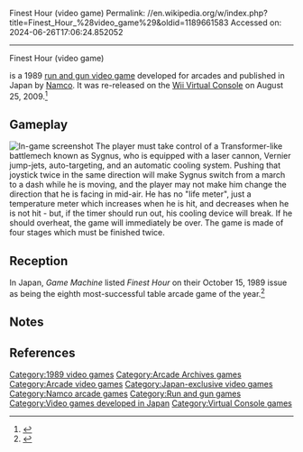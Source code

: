 Finest Hour (video game)
Permalink: //en.wikipedia.org/w/index.php?title=Finest_Hour_%28video_game%29&oldid=1189661583
Accessed on: 2024-06-26T17:06:24.852052



------
Finest Hour (video game)
{{More citations needed|date=September 2023}}
{{About|Namco arcade game|the flight simulator from LucasFilm Games|Their Finest Hour (video game)|first person shooter|Call of Duty: Finest Hour}}
{{Infobox video game
| title         = Finest Hour
| image         = Finest Hour arcade flyer.png
| caption       = Arcade flyer
| developer     = [[Namco]]
| publisher     = Namco
| composer      = Katsuro Tajima
| released      = {{vgrelease|JP|September 1989}}
| genre         = [[Run and gun video game|Run and gun]]
| modes         = [[Single-player]], [[multiplayer]] (alternating turns)
| arcade system = [[Namco System 2]]
| platforms     = [[Arcade video game|Arcade]]
}}

{{nihongo foot|'''''Finest Hour'''''|ファイネストアワー|''Fainesuto Awā''||lead=yes|group=lower-alpha}} is a 1989 [[run and gun video game]] developed for arcades and published in Japan by [[Namco]]. It was re-released on the [[Wii Virtual Console]] on August 25, 2009.<ref>{{cite web |last1=Nakano |first1=Shinji |title=バンダイナムコ、「ファイネストアワー」 VCAで8月25日から配信開始 |url=https://game.watch.impress.co.jp/docs/news/309962.html |website=Game Watch |publisher=Impress Group |accessdate=20 July 2020 |archive-url=https://web.archive.org/web/20190421061908/https://game.watch.impress.co.jp/docs/news/309962.html |archive-date=21 April 2019 |language=ja |date=21 August 2009}}</ref>

==Gameplay==
[[File:Finehour.png|thumb|left|In-game screenshot]]
The player must take control of a Transformer-like battlemech known as Sygnus, who is equipped with a laser cannon, Vernier jump-jets, auto-targeting, and an automatic cooling system. Pushing that joystick twice in the same direction will make Sygnus switch from a march to a dash while he is moving, and the player may not make him change the direction that he is facing in mid-air. He has no "life meter", just a temperature meter which increases when he is hit, and decreases when he is not hit - but, if the timer should run out, his cooling device will break. If he should overheat, the game will immediately be over. The game is made of four stages which must be finished twice.

==Reception==
In Japan, ''Game Machine'' listed ''Finest Hour'' on their October 15, 1989 issue as being the eighth most-successful table arcade game of the year.<ref>{{cite magazine|title=Game Machine's Best Hit Games 25 - テーブル型TVゲーム機 (Table Videos)|magazine=Game Machine|issue=366|publisher=Amusement Press, Inc.|date=15 October 1989|page=25|lang=ja}}</ref>

==Notes==
{{notelist}}

==References==
{{reflist}}

[[Category:1989 video games]]
[[Category:Arcade Archives games]]
[[Category:Arcade video games]]
[[Category:Japan-exclusive video games]]
[[Category:Namco arcade games]]
[[Category:Run and gun games]]
[[Category:Video games developed in Japan]]
[[Category:Virtual Console games]]


{{NamcoBandai-stub}}
{{runandgun-videogame-stub}}
